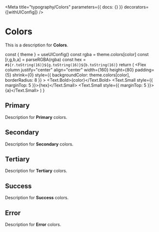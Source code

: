 
<Meta
  title="typography/Colors"
  parameters={{
    docs: {}
  }}
  decorators={[withUIConfig]}
/>

# Colors

This is a description for **Colors**.

<Source
  language="jsx"
  code="import { useUIColors } from '@4react/design'"
/>

<Source
  language="jsx"
  code="const colors = useUIColors()"
/>

  const { theme } = useUIConfig()
  const rgba = theme.colors[color]
  const [r,g,b,a] = parseRGBA(rgba)
  const hex = `#${r.toString(16)}${g.toString(16)}${b.toString(16)}`
  return (
    <Flex
      column
      justify="center"
      align="center"
      width={160}
      height={80}
      padding={5}
      shrink={0}
      style={{ backgroundColor: theme.colors[color], borderRadius: 8 }}
    >
      <Text.Bold>{color}</Text.Bold>
      <Text.Small style={{ marginTop: 5 }}>{hex}</Text.Small>
      <Text.Small style={{ marginTop: 5 }}>{a}</Text.Small>
    </Flex>
  )
}

## Primary

Description for **Primary** colors.

<Canvas withSource="none">
  <Story name="Primary (100)">
    <ColorBox color={Color.PRIMARY_100} />
  </Story>
  <Story name="Primary (75)">
    <ColorBox color={Color.PRIMARY_75} />
  </Story>
  <Story name="Primary (50)">
    <ColorBox color={Color.PRIMARY_50} />
  </Story>
  <Story name="Primary (25)">
    <ColorBox color={Color.PRIMARY_25} />
  </Story>
</Canvas>

## Secondary

Description for **Secondary** colors.

<Canvas withSource="none">
  <Story name="Secondary (100)">
    <ColorBox color={Color.SECONDARY_100} />
  </Story>
  <Story name="Secondary (75)">
    <ColorBox color={Color.SECONDARY_75} />
  </Story>
  <Story name="Secondary (50)">
    <ColorBox color={Color.SECONDARY_50} />
  </Story>
  <Story name="Secondary (25)">
    <ColorBox color={Color.SECONDARY_25} />
  </Story>
</Canvas>

## Tertiary

Description for **Tertiary** colors.

<Canvas withSource="none">
  <Story name="Tertiary (100)">
    <ColorBox color={Color.TERTIARY_100} />
  </Story>
  <Story name="Tertiary (75)">
    <ColorBox color={Color.TERTIARY_75} />
  </Story>
  <Story name="Tertiary (50)">
    <ColorBox color={Color.TERTIARY_50} />
  </Story>
  <Story name="Tertiary (25)">
    <ColorBox color={Color.TERTIARY_25} />
  </Story>
</Canvas>

## Success

Description for **Success** colors.

<Canvas withSource="none">
  <Story name="Success (100)">
    <ColorBox color={Color.SUCCESS_100} />
  </Story>
  <Story name="Success (75)">
    <ColorBox color={Color.SUCCESS_75} />
  </Story>
  <Story name="Success (50)">
    <ColorBox color={Color.SUCCESS_50} />
  </Story>
  <Story name="Success (25)">
    <ColorBox color={Color.SUCCESS_25} />
  </Story>
</Canvas>

## Error

Description for **Error** colors.

<Canvas withSource="none">
  <Story name="Error (100)">
    <ColorBox color={Color.ERROR_100} />
  </Story>
  <Story name="Error (75)">
    <ColorBox color={Color.ERROR_75} />
  </Story>
  <Story name="Error (50)">
    <ColorBox color={Color.ERROR_50} />
  </Story>
  <Story name="Error (25)">
    <ColorBox color={Color.ERROR_25} />
  </Story>
</Canvas>
